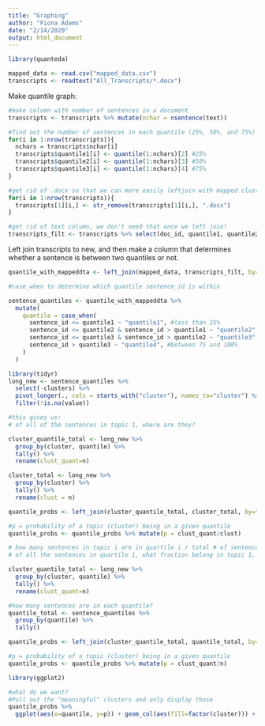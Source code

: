 ```yaml
---
title: "Graphing"
author: "Fiona Adams"
date: "2/14/2020"
output: html_document
---
```


```r
library(quanteda)
```

```r
mapped_data <- read.csv("mapped_data.csv")
transcripts <- readtext("All_Transcripts/*.docx")
```

Make quantile graph:

```r
#make column with number of sentences in a document
transcripts <- transcripts %>% mutate(nchar = nsentence(text))

#find out the number of sentences in each quantile (25%, 50%, and 75%)
for(i in 1:nrow(transcripts)){
  nchars = transcripts$nchar[i]
  transcripts$quantile1[i] <- quantile(1:nchars)[2] #25%
  transcripts$quantile2[i] <- quantile(1:nchars)[3] #50%
  transcripts$quantile3[i] <- quantile(1:nchars)[4] #75% 
}

#get rid of .docx so that we can more easily leftjoin with mapped cluster data
for(i in 1:nrow(transcripts)){
  transcripts[1][i,] <- str_remove(transcripts[1][i,], ".docx")
}

#get rid of text column, we don't need that once we left join!
transcripts_filt <- transcripts %>% select(doc_id, quantile1, quantile2, quantile3)
```

Left join transcripts to new, and then make a column that determines whether a sentence is between two quantiles or not.

```r
quantile_with_mappeddta <- left_join(mapped_data, transcripts_filt, by="doc_id")
```

```r
#case_when to determine which quantile sentence_id is within

sentence_quantiles <- quantile_with_mappeddta %>%
  mutate(
    quantile = case_when(
      sentence_id <= quantile1 ~ "quantile1", #less than 25%
      sentence_id <= quantile2 & sentence_id > quantile1 ~ "quantile2", #between 25 and 50%
      sentence_id <= quantile3 & sentence_id > quantile2 ~ "quantile3", #between 50 and 75%
      sentence_id > quantile3 ~ "quantile4", #between 75 and 100%
    )
  )
```

```r
library(tidyr)
long_new <- sentence_quantiles %>% 
  select(-clusters) %>% 
  pivot_longer(., cols = starts_with("cluster"), names_to="cluster") %>% 
  filter(!is.na(value))
```

```r
#this gives us:
# of all of the sentences in topic 1, where are they?

cluster_quantile_total <- long_new %>%
  group_by(cluster, quantile) %>% 
  tally() %>%
  rename(clust_quant=n)

cluster_total <- long_new %>%
  group_by(cluster) %>%
  tally() %>%
  rename(clust = n)

quantile_probs <- left_join(cluster_quantile_total, cluster_total, by="cluster")

#p = probability of a topic (cluster) being in a given quantile
quantile_probs <- quantile_probs %>% mutate(p = clust_quant/clust)
```

```r
# how many sentences in topic i are in quartile i / total # of sentences in quartile 1
# of all the sentences in quartile 1, what fraction belong in topic 1, 2, 3, ..20 

cluster_quantile_total <- long_new %>%
  group_by(cluster, quantile) %>% 
  tally() %>%
  rename(clust_quant=n)

#how many sentences are in each quantile?
quantile_total <- sentence_quantiles %>%
  group_by(quantile) %>%
  tally()

quantile_probs <- left_join(cluster_quantile_total, quantile_total, by="quantile")

#p = probability of a topic (cluster) being in a given quantile
quantile_probs <- quantile_probs %>% mutate(p = clust_quant/n)
```


```r
library(ggplot2)

#what do we want?
#Pull out the "meaningful" clusters and only display those
quantile_probs %>% 
  ggplot(aes(x=quantile, y=p)) + geom_col(aes(fill=factor(cluster))) + facet_grid(~cluster)

```

